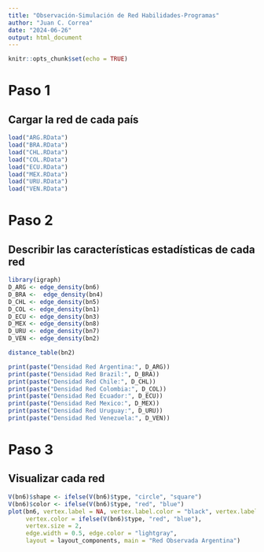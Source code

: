 ```yaml
---
title: "Observación-Simulación de Red Habilidades-Programas"
author: "Juan C. Correa"
date: "2024-06-26"
output: html_document
---
```


```r
knitr::opts_chunk$set(echo = TRUE)
```

# Paso 1 
## Cargar la red de cada país

```r
load("ARG.RData")
load("BRA.RData")
load("CHL.RData")
load("COL.RData")
load("ECU.RData")
load("MEX.RData")
load("URU.RData")
load("VEN.RData")
```



# Paso 2
## Describir las características estadísticas de cada red

```r
library(igraph)
D_ARG <- edge_density(bn6)
D_BRA <-  edge_density(bn4)
D_CHL <- edge_density(bn5)
D_COL <- edge_density(bn1)
D_ECU <- edge_density(bn3)
D_MEX <- edge_density(bn8)
D_URU <- edge_density(bn7)
D_VEN <- edge_density(bn2)

distance_table(bn2)

print(paste("Densidad Red Argentina:", D_ARG))
print(paste("Densidad Red Brazil:", D_BRA))
print(paste("Densidad Red Chile:", D_CHL))
print(paste("Densidad Red Colombia:", D_COL))
print(paste("Densidad Red Ecuador:", D_ECU))
print(paste("Densidad Red Mexico:", D_MEX))
print(paste("Densidad Red Uruguay:", D_URU))
print(paste("Densidad Red Venezuela:", D_VEN))
```

# Paso 3
## Visualizar cada red

```r
V(bn6)$shape <- ifelse(V(bn6)$type, "circle", "square")
V(bn6)$color <- ifelse(V(bn6)$type, "red", "blue")
plot(bn6, vertex.label = NA, vertex.label.color = "black", vertex.label.cex = NA, 
     vertex.color = ifelse(V(bn6)$type, "red", "blue"), 
     vertex.size = 2, 
     edge.width = 0.5, edge.color = "lightgray", 
     layout = layout_components, main = "Red Observada Argentina")
```

